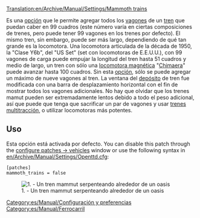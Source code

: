 [[Translation:en/Archive/Manual/Settings/Mammoth trains]]
{{es/Traducción|en/Archive/Manual/Settings/Mammoth trains|95|texto=Algunas partes no se han podido traducir 
por ser demasiado enfarragosas y se han dejado en inglés.
Si tiene suficiente nivel de inglés puede colaborar traduciendo lo que falta.
}}

Es una [[es/Archive/Manual/Settings/Opciones avanzadas|opción]] que le permite agregar todos los [[es/Manual/Trenes|vagones]] de un [[es/Manual/Trenes|tren]] que puedan caber en 99 cuadros (este número varía en ciertas composiciones de trenes, pero puede tener 99 vagones en los trenes por defecto). El mismo tren, sin embargo, puede ser más largo, dependiendo de qué tan grande es la locomotora. Una locomotora articulada de la década de 1950, la "Clase Y6b", del "US Set" (set con locomotoras de E.E.U.U.), con 99 vagones de carga puede empujar la longitud del tren hasta 51 cuadros y  medio de largo, un tren con sólo una [[es/Manual/Base Set/MagLev|locomotora magnética]] "[[es/Manual/Base Set/Trains/Lev4 'Chimaera'|Chimaera]]" puede avanzar hasta 100 cuadros. Sin esta [[es/Archive/Manual/Settings/Opciones avanzadas|opción]], sólo se puede agregar un máximo de nueve vagones al tren. La ventana del [[es/Manual/Depósitos|depósito]] de tren fue modificada con una barra de desplazamiento horizontal con el fin de mostrar todos los vagones adicionales. No hay que olvidar que los trenes mamut pueden ser extremadamente lentos debido a todo el peso adicional, así que puede que tenga que sacrificar un par de vagones y usar [[es/Archive/Manual/Trenes Multitracción|trenes multitracción]], o utilizar locomotoras más potentes.

== Uso ==
Esta opción está activada por defecto. You can disable this patch through the [[en/Archive/Manual/Settings/Configuring patches/Vehicles|configure patches -> vehicles]] window or use the following syntax in [[en/Archive/Manual/Settings/Openttd.cfg]]:
<pre>
[patches]
mammoth_trains = false
</pre>
[[File:en/Archive/Manual/Settings/MammothTrains.png|center|frame|1. - Un tren mammut serpenteando alrededor de un oasis]]

[[Category:es/Manual/Configuración y preferencias]]
[[Category:es/Manual/Ferrocarril]]